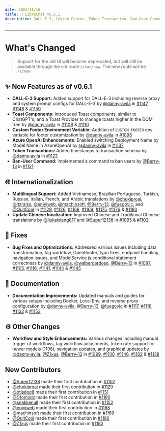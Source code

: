 ```yaml
---
date: 2023/11/16
title: 🚀 LibreChat v0.6.1
description: DALL-E-3, Custom Footer, Token Transaction, Ban-User Command, and more...
---
```



<ChangelogHeader />

---

# What's Changed

> Support for the old UI will become deprecated, but will still be available through the old route `/chat/new`. The new route will be `/c/new`

## ✨ New Features as of v0.6.1

- **DALL-E-3 Support:** Added support for DALL-E-3 including reverse proxy and system prompt configs for DALL-E-3 by [@danny-avila](https://github.com/danny-avila) in [#1147](https://github.com/danny-avila/LibreChat/pull/1147), [#1148](https://github.com/danny-avila/LibreChat/pull/1148) & [#1150](https://github.com/danny-avila/LibreChat/pull/1150)
- **Toast Components:** Introduced Toast components, similar to ChatGPT's, and a Toast Provider to manage toasts higher in the DOM tree by [@danny-avila](https://github.com/danny-avila) in [#1108](https://github.com/danny-avila/LibreChat/pull/1108) & [#1110](https://github.com/danny-avila/LibreChat/pull/1110)
- **Custom Footer Environment Variable:** Addition of `CUSTOM_FOOTER` env variable for footer customization by [@danny-avila](https://github.com/danny-avila) in [#1098](https://github.com/danny-avila/LibreChat/pull/1098)
- **Azure OpenAI Enhancements:** Enabled switching Deployment Name by Model Name in AzureOpenAI by [@danny-avila](https://github.com/danny-avila) in [#1137](https://github.com/danny-avila/LibreChat/pull/1137)
- **Token Transactions:** Added timestamps to transaction schema by [@danny-avila](https://github.com/danny-avila) in [#1123](https://github.com/danny-avila/LibreChat/pull/1123)
- **Ban-User Command:** Implemented a command to ban users by [@Berry-13](https://github.com/Berry-13) in [#1121](https://github.com/danny-avila/LibreChat/pull/1121)

## 🌐 Internationalization

- **Multilingual Support:** Added Vietnamese, Brazilian Portuguese, Turkish, Russian, Italian, French, and Arabic translations by [@chokiproai](https://github.com/chokiproai), [@itzraiss](https://github.com/itzraiss), [@eniyiweb](https://github.com/eniyiweb), [@machinsoft](https://github.com/machinsoft), [@Berry-13](https://github.com/Berry-13), [@fuegovic](https://github.com/fuegovic), and [@QuitCool](https://github.com/QuitCool) in [#1129](https://github.com/danny-avila/LibreChat/pull/1129), [#1126](https://github.com/danny-avila/LibreChat/pull/1126), [#1168](https://github.com/danny-avila/LibreChat/pull/1168), [#1169](https://github.com/danny-avila/LibreChat/pull/1169), [#1175](https://github.com/danny-avila/LibreChat/pull/1175), [#1176](https://github.com/danny-avila/LibreChat/pull/1176) & [#1180](https://github.com/danny-avila/LibreChat/pull/1180)
- **Update Chinese localization:** Improved Chinese and Traditional Chinese translations by [@liukaixiang817](https://github.com/liukaixiang817) and [@Super12138](https://github.com/Super12138) in [#1095](https://github.com/danny-avila/LibreChat/pull/1095) & [#1102](https://github.com/danny-avila/LibreChat/pull/1102)

## 🔧 Fixes

- **Bug Fixes and Optimizations:** Addressed various issues including data transformation, tag workflow, OpenRouter, typo fixes, endpoint handling, navigation issues, and ModelService.js conditional statement correctness by [@danny-avila](https://github.com/danny-avila), [@walbercardoso](https://github.com/walbercardoso), [@Berry-13](https://github.com/Berry-13) in [#1097](https://github.com/danny-avila/LibreChat/pull/1097), [#1105](https://github.com/danny-avila/LibreChat/pull/1105), [#1116](https://github.com/danny-avila/LibreChat/pull/1116), [#1141](https://github.com/danny-avila/LibreChat/pull/1141), [#1144](https://github.com/danny-avila/LibreChat/pull/1144) & [#1145](https://github.com/danny-avila/LibreChat/pull/1145)

## 📝 Documentation

- **Documentation Improvements:** Updated manuals and guides for various setups including Docker, Local Env, and reverse proxy configuration by [@danny-avila](https://github.com/danny-avila), [@Berry-13](https://github.com/Berry-13), [@fuegovic](https://github.com/fuegovic) in [#1117](https://github.com/danny-avila/LibreChat/pull/1117), [#1118](https://github.com/danny-avila/LibreChat/pull/1118), [#1132](https://github.com/danny-avila/LibreChat/pull/1132) & [#1153](https://github.com/danny-avila/LibreChat/pull/1153)

## ⚙️ Other Changes

- **Workflow and Style Enhancements:** Various changes including manual trigger of workflows, tag workflow adjustments, token rate support for newer models (1106), navigation updates, and graphical updates by [@danny-avila](https://github.com/danny-avila), [@Z1xus](https://github.com/Z1xus), [@Berry-13](https://github.com/Berry-13) in [#1099](https://github.com/danny-avila/LibreChat/pull/1099), [#1100](https://github.com/danny-avila/LibreChat/pull/1100), [#1146](https://github.com/danny-avila/LibreChat/pull/1146), [#1182](https://github.com/danny-avila/LibreChat/pull/1182) & [#1138](https://github.com/danny-avila/LibreChat/pull/1138)

## New Contributors

- [@Super12138](https://github.com/Super12138) made their first contribution in [#1102](https://github.com/danny-avila/LibreChat/pull/1102)
- [@chokiproai](https://github.com/chokiproai) made their first contribution in [#1129](https://github.com/danny-avila/LibreChat/pull/1129)
- [@otisdog8](https://github.com/otisdog8) made their first contribution in [#1151](https://github.com/danny-avila/LibreChat/pull/1151)
- [@Cfomodz](https://github.com/Cfomodz) made their first contribution in [#1160](https://github.com/danny-avila/LibreChat/pull/1160)
- [@snekkenull](https://github.com/snekkenull) made their first contribution in [#1152](https://github.com/danny-avila/LibreChat/pull/1152)
- [@eniyiweb](https://github.com/eniyiweb) made their first contribution in [#1168](https://github.com/danny-avila/LibreChat/pull/1168)
- [@machinsoft](https://github.com/machinsoft) made their first contribution in [#1169](https://github.com/danny-avila/LibreChat/pull/1169)
- [@QuitCool](https://github.com/QuitCool) made their first contribution in [#1180](https://github.com/danny-avila/LibreChat/pull/1180)
- [@Z1xus](https://github.com/Z1xus) made their first contribution in [#1182](https://github.com/danny-avila/LibreChat/pull/1182)
